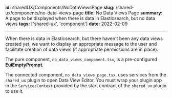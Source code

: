 **id:** sharedUX/Components/NoDataViewsPage
**slug:** /shared-ux/components/no-data-views-page
**title:** No Data Views Page
**summary:** A page to be displayed when there is data in Elasticsearch, but no data views
**tags:** ['shared-ux', 'component']
**date:** 2022-02-09

---

When there is data in Elasticsearch, but there haven't been any data views created yet, we want to display an appropriate message to the user and facilitate creation of data views (if appropriate permissions are in place).

The pure component, `no_data_views_component.tsx`, is a pre-configured **EuiEmptyPrompt**.

The connected component, `no_data_views_page.tsx`, uses services from the `shared_ux` plugin to open Data View Editor. You must wrap your plugin app in the `ServicesContext` provided by the start contract of the `shared_ux` plugin to use it.
